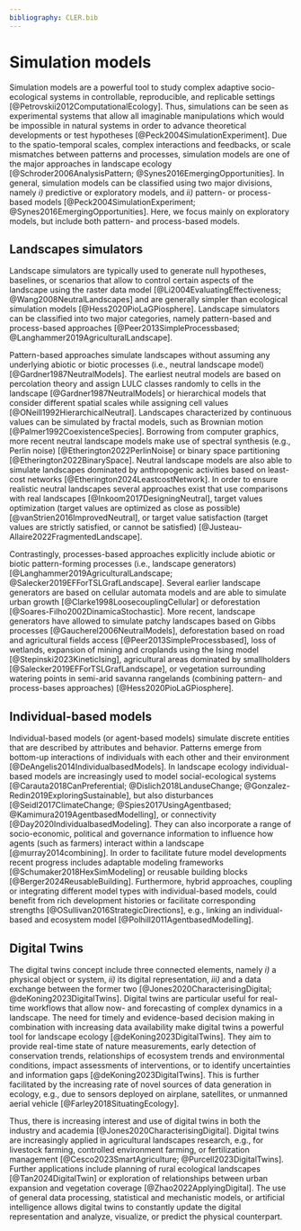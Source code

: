 ```yaml
---
bibliography: CLER.bib
---
```


<!-- Person responsible: Hesselbarth -->

# Simulation models {#sec-simulation}

Simulation models are a powerful tool to study complex adaptive socio-ecological systems in controllable, reproducible, and replicable settings [@Petrovskii2012ComputationalEcology].
Thus, simulations can be seen as experimental systems that allow all imaginable manipulations which would be impossible in natural systems in order to advance theoretical developments or test hypotheses [@Peck2004SimulationExperiment].
Due to the spatio-temporal scales, complex interactions and feedbacks, or scale mismatches between patterns and processes, simulation models are one of the major approaches in landscape ecology [@Schroder2006AnalysisPattern; @Synes2016EmergingOpportunities].
In general, simulation models can be classified using two major divisions, namely *i)* predictive or exploratory models, and *ii)* pattern- or process-based models [@Peck2004SimulationExperiment; @Synes2016EmergingOpportunities].
Here, we focus mainly on exploratory models, but include both pattern- and process-based models.

## Landscapes simulators

Landscape simulators are typically used to generate null hypotheses, baselines, or scenarios that allow to control certain aspects of the landscape using the raster data model [@Li2004EvaluatingEffectiveness; @Wang2008NeutralLandscapes] and are generally simpler than ecological simulation models [@Hess2020PioLaGPiosphere].
Landscape simulators can be classified into two major categories, namely pattern-based and process-based approaches [@Peer2013SimpleProcessbased; @Langhammer2019AgriculturalLandscape].

Pattern-based approaches simulate landscapes without assuming any underlying abiotic or biotic processes (i.e., neutral landscape model) [@Gardner1987NeutralModels].
The earliest neutral models are based on percolation theory and assign LULC classes randomly to cells in the landscape [@Gardner1987NeutralModels] or hierarchical models that consider different spatial scales while assigning cell values [@ONeill1992HierarchicalNeutral].
Landscapes characterized by continuous values can be simulated by fractal models, such as Brownian motion [@Palmer1992CoexistenceSpecies].
Borrowing from computer graphics, more recent neutral landscape models make use of spectral synthesis (e.g., Perlin noise) [@Etherington2022PerlinNoise] or binary space partitioning [@Etherington2022BinarySpace].
Neutral landscape models are also able to simulate landscapes dominated by anthropogenic activities based on least-cost networks [@Etherington2024LeastcostNetwork].
<!-- R1: Note that there, although the methods in reference 146 effectively rely on target values optimization (i.e. the model aims to get as close as possible to target values), the methods in reference 147 are rather based on target value satisfaction (the model guarantees that target values are strictly satisfied, or guarantees that they cannot be satisfied) -->
In order to ensure realistic neutral landscapes several approaches exist that use comparisons with real landscapes [@Inkoom2017DesigningNeutral], target values optimization (target values are optimized as close as possible) [@vanStrien2016ImprovedNeutral], or target value satisfaction (target values are strictly satisfied, or cannot be satisfied) [@Justeau-Allaire2022FragmentedLandscape].

Contrastingly, processes-based approaches explicitly include abiotic or biotic pattern-forming processes (i.e., landscape generators) [@Langhammer2019AgriculturalLandscape; @Salecker2019EFForTSLGrafLandscape].
Several earlier landscape generators are based on cellular automata models and are able to simulate urban growth [@Clarke1998LoosecouplingCellular] or deforestation [@Soares-Filho2002DinamicaStochastic].
More recent, landscape generators have allowed to simulate patchy landscapes based on Gibbs processes [@Gaucherel2006NeutralModels], deforestation based on road and agricultural fields access [@Peer2013SimpleProcessbased], loss of wetlands, expansion of mining and croplands using the Ising model [@Stepinski2023KineticIsing], agricultural areas dominated by smallholders [@Salecker2019EFForTSLGrafLandscape], or vegetation surrounding watering points in semi-arid savanna rangelands (combining pattern- and process-bases approaches) [@Hess2020PioLaGPiosphere]. 

## Individual-based models

Individual-based models (or agent-based models) simulate discrete entities that are described by attributes and behavior.
Patterns emerge from bottom-up interactions of individuals with each other and their environment [@DeAngelis2014IndividualbasedModels].
In landscape ecology individual-based models are increasingly used to model social-ecological systems [@Carauta2018CanPreferential; @Dislich2018LanduseChange; @Gonzalez-Redin2019ExploringSustainable], but also disturbances [@Seidl2017ClimateChange; @Spies2017UsingAgentbased; @Kamimura2019AgentbasedModelling], or connectivity [@Day2020IndividualbasedModeling]. 
They can also incorporate a range of socio-economic, political and governance information to influence how agents (such as farmers) interact within a landscape [@murray2014combining].
In order to facilitate future model developments recent progress includes adaptable modeling frameworks [@Schumaker2018HexSimModeling] or reusable building blocks [@Berger2024ReusableBuilding].
Furthermore, hybrid approaches, coupling or integrating different model types with individual-based models, could benefit from rich development histories or facilitate corresponding strengths [@OSullivan2016StrategicDirections], e.g., linking an individual-based and ecosystem model [@Polhill2011AgentbasedModelling].

## Digital Twins

The digital twins concept include three connected elements, namely *i)* a physical object or system, *ii)* its digital representation, *iii)* and a data exchange between the former two [@Jones2020CharacterisingDigital; @deKoning2023DigitalTwins]. Digital twins are particular useful for real-time workflows that allow now- and forecasting of complex dynamics in a landscape.
The need for timely and evidence-based decision making in combination with increasing data availability make digital twins a powerful tool for landscape ecology [@deKoning2023DigitalTwins].
They aim to provide real-time state of nature measurements, early detection of conservation trends, relationships of ecosystem trends and environmental conditions, impact assessments of interventions, or to identify uncertainties and information gaps [@deKoning2023DigitalTwins].
<!-- R1: You could also mention the increasing availability and accessibility of sensors deployed by drones along with data processing tools (e.g. drone photogrammetry, LiDAR) which enable high-frequency, high-resolution monitoring of 2D and 3D landscape models -->
This is further facilitated by the increasing rate of novel sources of data generation in ecology, e.g., due to sensors deployed on airplane, satellites, or unmanned aerial vehicle [@Farley2018SituatingEcology]. 

Thus, there is increasing interest and use of digital twins in both the industry and academia [@Jones2020CharacterisingDigital].
Digital twins are increasingly applied in agricultural landscapes research, e.g., for livestock farming, controlled environment farming, or fertilization management [@Cesco2023SmartAgriculture; @Purcell2023DigitalTwins]. Further applications include planning of rural ecological landscapes [@Tan2024DigitalTwin] or exploration of relationships between urban expansion and vegetation coverage [@Zhao2022ApplyingDigital].
The use of general data processing, statistical and mechanistic models, or artificial intelligence allows digital twins to constantly update the digital representation and analyze, visualize, or predict the physical counterpart.
